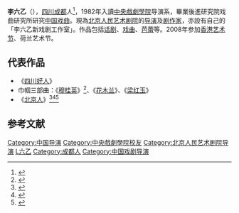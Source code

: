 {{expand|time=2010-11-29T18:07:08+00:00}}
'''李六乙'''（{{bd|1961年||||L}}），[[四川省|四川]][[成都市|成都]]人<ref>{{cite news|url=http://www.chinanews.com/cul/2012/09-25/4211221.shtml|title=李六乙戏剧启蒙来自样板戏 最初理想是物理学家|work=[[北京日报|北京日报]]|date=2012-09-25|quote=1961年出生的李六乙，因为父亲是四川省川剧院的，很小就接触到了川剧|accessdate=2020-10-16|archive-date=2020-10-17|archive-url=https://web.archive.org/web/20201017124709/http://www.chinanews.com/cul/2012/09-25/4211221.shtml|dead-url=no}}</ref>，1982年入讀[[中央戲劇學院|中央戲劇學院]]导演系，畢業後進研究院戏曲研究所研究[[中国戏曲|中国戏曲]]。現為[[北京人民艺术剧院|北京人民艺术剧院]]的[[导演|导演]]及[[剧作家|剧作家]]，亦設有自己的「李六乙新戏剧工作室」。作品包括[[话剧|话剧]]、[[戏曲|戏曲]]、[[芭蕾|芭蕾]]等。2008年参加[[香港艺术节|香港艺术节]]、荷兰艺术节。

==代表作品==
*《[[四川好人|四川好人]]》
*巾帼三部曲：《[[穆桂英|穆桂英]]》<ref>{{Cite web |url=http://www.people.com.cn/BIG5/wenyu/67/20030424/979054.html |title=打造小劇場京劇 李六乙:《穆桂英》將是革命性的〔人民網〕 |access-date=2010-11-29 |archive-date=2011-02-18 |archive-url=https://web.archive.org/web/20110218061205/http://people.com.cn/BIG5/wenyu/67/20030424/979054.html |dead-url=no }}</ref>、《[[花木兰|花木兰]]》、《[[梁红玉|梁红玉]]》
*《[[北京人_(话剧)|北京人]]》<ref>{{Cite web |url=http://paper.wenweipo.com/2010/10/10/YC1010100003.htm |title=李六乙 《北京人》傾斜舞台 打造活死人墓〔文匯報〕 |access-date=2010-11-29 |archive-url=https://web.archive.org/web/20101015212155/http://paper.wenweipo.com/2010/10/10/YC1010100003.htm |archive-date=2010-10-15 |dead-url=yes }}</ref><ref>{{Cite web |url=http://gb.cri.cn/32464/2010/09/03/1325s2978705.htm |title=人藝《北京人》復排 李六乙：戲劇要演員非明星 |access-date=2011-12-03 |archive-date=2016-03-04 |archive-url=https://web.archive.org/web/20160304205832/http://gb.cri.cn/32464/2010/09/03/1325s2978705.htm |dead-url=no }}</ref><ref>{{Cite web |url=http://www.atchinese.com/index.php?option=com_content&view=article&id=69819:2010-10-21-06-18-57&catid=182&Itemid=106 |title=李六乙導演《北京人》　表達曹禺原意〔亞洲時報〕 |access-date=2010-11-29 |archive-date=2015-09-23 |archive-url=https://web.archive.org/web/20150923180052/http://www.atchinese.com/index.php?option=com_content&view=article&id=69819:2010-10-21-06-18-57&catid=182&Itemid=106 |dead-url=no }}</ref>

==参考文献==
<div class="references-small">
<references></references>
</div>
{{DEFAULTSORT:Li Liuyi}}
[[Category:中国导演|Category:中国导演]]
[[Category:中央戲劇學院校友|Category:中央戲劇學院校友]]
[[Category:北京人民艺术剧院导演|Category:北京人民艺术剧院导演]]
[[Category:李姓|L六乙]]
[[Category:成都人|Category:成都人]]
[[Category:中国戏剧导演|Category:中国戏剧导演]]